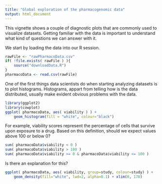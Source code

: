 ```yaml
---
title: "Global exploration of the pharmacogenomic data"
output: html_document
---
```


This vignette shows a couple of diagnostic plots
that are commonly used to visualize datasets. Getting
familiar with the data is important to understand
what kind of questions we can answer with it. 
     
We start by loading the data into our R session. 

```r
rawFile <- "rawPharmacoData.csv"
if( !file.exists( rawFile ) ){
    source("downloadData.R")
}
pharmacoData <- read.csv(rawFile)
```

One of the first things data scientists do when
starting analyzing datasets is to plot histograms.
Histograms, appart from telling how is the data distributed,
usually make evident obvious problems with the data.

```r
library(ggplot2)
library(cowplot)
ggplot( pharmacoData, aes( viability ) ) +
    geom_histogram(fill = "white", colour="black")
```

For example, viability scores represent the percentage of cells
that survive upon exposure to a drug. Based on this definition, should
we expect values above 100 or below 0?

```r
sum( pharmacoData$viability < 0 )
sum( pharmacoData$viability > 100 )
sum( pharmacoData$viability >= 0 & pharmacoData$viability <= 100 )
```
	
Is there an explanation for this?
	
```r
ggplot( pharmacoData, aes( viability, group=study, colour=study) ) +
    geom_density(fill="white", lwd=2, alpha=0.1) + xlim(0, 170)
```
